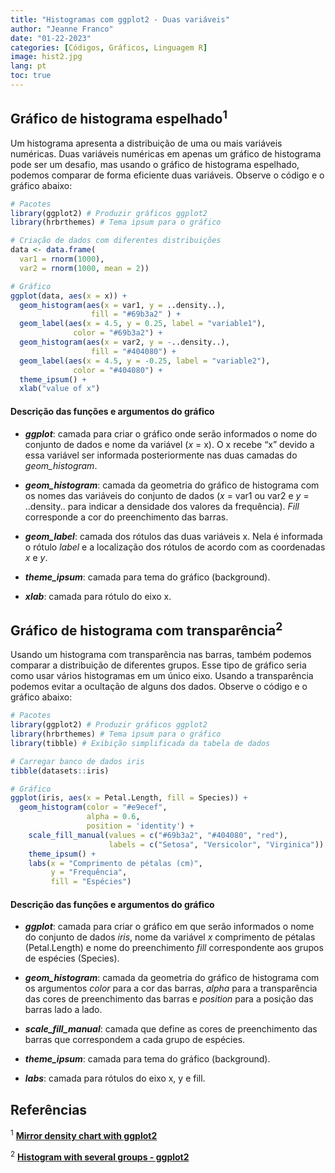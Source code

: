 ---
title: "Histogramas com ggplot2 - Duas variáveis"
author: "Jeanne Franco"
date: "01-22-2023"
categories: [Códigos, Gráficos, Linguagem R]
image: hist2.jpg
lang: pt
toc: true
---

## Gráfico de histograma espelhado^1^

Um histograma apresenta a distribuição de uma ou mais variáveis numéricas. Duas variáveis numéricas em apenas um gráfico de histograma pode ser um desafio, mas usando o gráfico de histograma espelhado, podemos comparar de forma eficiente duas variáveis. Observe o código e o gráfico abaixo:

```{r, warning=FALSE, message=FALSE, fig.width=5, fig.height=5}

# Pacotes
library(ggplot2) # Produzir gráficos ggplot2
library(hrbrthemes) # Tema ipsum para o gráfico

# Criação de dados com diferentes distribuições
data <- data.frame(
  var1 = rnorm(1000),
  var2 = rnorm(1000, mean = 2))

# Gráfico
ggplot(data, aes(x = x)) +
  geom_histogram(aes(x = var1, y = ..density..), 
                  fill = "#69b3a2" ) +
  geom_label(aes(x = 4.5, y = 0.25, label = "variable1"), 
              color = "#69b3a2") +
  geom_histogram(aes(x = var2, y = -..density..), 
                  fill = "#404080") +
  geom_label(aes(x = 4.5, y = -0.25, label = "variable2"), 
              color = "#404080") +
  theme_ipsum() +
  xlab("value of x")
```

#### Descrição das funções e argumentos do gráfico

-   ***ggplot***: camada para criar o gráfico onde serão informados o nome do conjunto de dados e nome da variável (*x* = x). O x recebe "x" devido a essa variável ser informada posteriormente nas duas camadas do *geom_histogram*.

-   ***geom_histogram***: camada da geometria do gráfico de histograma com os nomes das variáveis do conjunto de dados (*x* = var1 ou var2 e *y* = ..density.. para indicar a densidade dos valores da frequência). *Fill* corresponde a cor do preenchimento das barras.

-   ***geom_label***: camada dos rótulos das duas variáveis x. Nela é informada o rótulo *label* e a localização dos rótulos de acordo com as coordenadas *x* e *y*.

-   ***theme_ipsum***: camada para tema do gráfico (background).

-   ***xlab***: camada para rótulo do eixo x.

## Gráfico de histograma com transparência^2^

Usando um histograma com transparência nas barras, também podemos comparar a distribuição de diferentes grupos. Esse tipo de gráfico seria como usar vários histogramas em um único eixo. Usando a transparência podemos evitar a ocultação de alguns dos dados. Observe o código e o gráfico abaixo:

```{r, warning=FALSE, message=FALSE}

# Pacotes
library(ggplot2) # Produzir gráficos ggplot2
library(hrbrthemes) # Tema ipsum para o gráfico
library(tibble) # Exibição simplificada da tabela de dados 

# Carregar banco de dados iris
tibble(datasets::iris)

# Gráfico
ggplot(iris, aes(x = Petal.Length, fill = Species)) +
  geom_histogram(color = "#e9ecef",
                 alpha = 0.6, 
                 position = 'identity') +
    scale_fill_manual(values = c("#69b3a2", "#404080", "red"),
                      labels = c("Setosa", "Versicolor", "Virginica")) +
    theme_ipsum() +
    labs(x = "Comprimento de pétalas (cm)",
         y = "Frequência",
         fill = "Espécies")

```

#### Descrição das funções e argumentos do gráfico

-   ***ggplot***: camada para criar o gráfico em que serão informados o nome do conjunto de dados *iris*, nome da variável *x* comprimento de pétalas (Petal.Length) e nome do preenchimento *fill* correspondente aos grupos de espécies (Species).

-   ***geom_histogram***: camada da geometria do gráfico de histograma com os argumentos *color* para a cor das barras, *alpha* para a transparência das cores de preenchimento das barras e *position* para a posição das barras lado a lado.

-   ***scale_fill_manual***: camada que define as cores de preenchimento das barras que correspondem a cada grupo de espécies.

-   ***theme_ipsum***: camada para tema do gráfico (background).

-   ***labs***: camada para rótulos do eixo x, y e fill.

## Referências

^1^ [**Mirror density chart with ggplot2**](https://r-graph-gallery.com/density_mirror_ggplot2.html)

^2^ [**Histogram with several groups - ggplot2**](https://r-graph-gallery.com/histogram_several_group.html)
